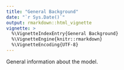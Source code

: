 ```yaml
---
title: "General Background"
date: "`r Sys.Date()`"
output: rmarkdown::html_vignette
vignette: >
  %\VignetteIndexEntry{General Background}
  %\VignetteEngine{knitr::rmarkdown}
  %\VignetteEncoding{UTF-8}
---
```


General information about the model.
